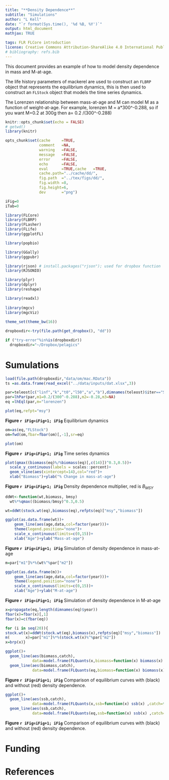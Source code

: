 ```yaml
---
title: "**Density Dependence**"
subtitle: "Simulations"
author: "L Kell"
date: "`r format(Sys.time(), '%d %B, %Y')`"
output: html_document
mathjax: TRUE

tags: FLR FLCore introduction
license: Creative Commons Attribution-ShareAlike 4.0 International Public License
# bibliography: refs.bib
---
```


This document provides an example of how to model density dependence in mass and M-at-age.

The life history parameters of mackerel are used to construct an `FLBRP` object that represents the equilibrium dynamics, this is then used to construct an `FLStock` object that models the time series dynamics.

The Lorenzen relationship between mass-at-age and M can model M as a function of weight-at-age. For example, lorenzen M = a*300^-0.288, so if you want M=0.2 at 300g then a= 0.2 /(300^-0.288)


```r
knitr::opts_chunk$set(echo = FALSE)
# getwd()
library(knitr)

opts_chunk$set(cache     =TRUE, 
               comment   =NA, 
               warning   =FALSE, 
               message   =FALSE, 
               error     =FALSE, 
               echo      =FALSE, 
               eval      =TRUE,cache   =TRUE,
               cache.path="../cache/dd/",
               fig.path  ="../tex/figs/dd/",
               fig.width =8,
               fig.height=6,
               dev       ="png")

iFig=0
iTab=0
```

```r
library(FLCore)
library(FLBRP)
library(FLasher)
library(FLife)
library(ggplotFL)

library(popbio)

library(GGally)
library(ggpubr)

library(rjson) # install.packages("rjson"); used for dropbox function
library(RJSONIO)

library(plyr)
library(dplyr)
library(reshape)

library(readxl)
  
library(mgcv)
library(mgcViz)
  
theme_set(theme_bw(16))
```


```r
dropboxdir<-try(file.path(get_dropbox(), "dd"))

if ("try-error"%in%is(dropboxdir))
  dropboxdir="~/Dropbox/pelagics"
```

# Sumulations

```r
load(file.path(dropboxdir,"data/om/mac.RData"))
ts =as.data.frame(read_excel("../data/inputs/dat.xlsx",3))
```


 
 
```r
par=teleost[c("linf","k","t0","l50","a","b"),dimnames(teleost)$iter=="Scomber scombrus"]
par=lhPar(par,m1=0.2/(300^-0.288),m2=-0.28,m3=NA)
eq =lhEql(par,m="lorenzen")

plot(eq,refpt="msy")
```

**Figure `r iFig=iFig+1; iFig`** Equilibrium dynamics


```r
om=as(eq,"FLStock")
om=fwd(om,fbar=fbar(om)[,-1],sr=eq)

plot(om)
```

**Figure `r iFig=iFig+1; iFig`** Time series dynamics

```r
plot(qmax((biomass(eq)%/%biomass(eq)[,c(14)])^0.3,0.5))+
  scale_y_continuous(labels = scales::percent)+
  geom_vline(aes(xintercept=14),col="red")+
  xlab("Biomass")+ylab("% Change in mass-at-age")
```

**Figure `r iFig=iFig+1; iFig`** Density dependence multiplier, red is $B_{MSY}$


```r
ddWt<-function(wt,biomass, bmsy)
  wt%*%qmax((biomass/bmsy)^0.3,0.5)

wt=ddWt(stock.wt(eq),biomass(eq),refpts(eq)["msy","biomass"])

ggplot(as.data.frame(wt))+           
    geom_line(aes(age,data,col=factor(year)))+
    theme(legend.position="none")+
    scale_x_continuous(limits=c(0,15))+
    xlab("Age")+ylab("Mass-at-age")
```

**Figure `r iFig=iFig+1; iFig`** Simulation of density dependence in mass-at-age

```r
m=par["m1"]%*%(wt%^%par["m2"])

ggplot(as.data.frame(m))+           
    geom_line(aes(age,data,col=factor(year)))+
    theme(legend.position="none")+
    scale_x_continuous(limits=c(0,15))+
    xlab("Age")+ylab("M-at-age")
```

**Figure `r iFig=iFig+1; iFig`** Simulation of density dependence in M-at-age


```r
x=propagate(eq,length(dimnames(eq)$year))
fbar(x)=fbar(x)[,1]
fbar(x)=c(fbar(eq))

for (i in seq(20)){
stock.wt(x)=ddWt(stock.wt(eq),biomass(x),refpts(eq)["msy","biomass"])
m(       x)=par["m1"]%*%(stock.wt(x)%^%par["m2"])
x=brp(x)}

ggplot()+
  geom_line(aes(biomass,catch),
            data=model.frame(FLQuants(x,biomass=function(x) biomass(x) ,catch=function(x) catch(x)),drop=T))+
  geom_line(aes(biomass,catch),
            data=model.frame(FLQuants(eq,biomass=function(x) biomass(x) ,catch=function(x) catch(x)),drop=T),col="red")
```

**Figure `r iFig=iFig+1; iFig`** Comparison of equilibrium curves with (black) and without (red) density dependence.

```r
ggplot()+
  geom_line(aes(ssb,catch),
            data=model.frame(FLQuants(x,ssb=function(x) ssb(x) ,catch=function(x) catch(x)),drop=T))+
  geom_line(aes(ssb,catch),
            data=model.frame(FLQuants(eq,ssb=function(x) ssb(x) ,catch=function(x) catch(x)),drop=T),col="red")
```

**Figure `r iFig=iFig+1; iFig`** Comparison of equilibrium curves with (black) and without (red) density dependence.


# Funding

# References
